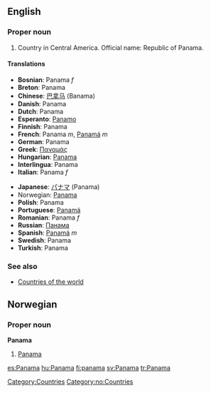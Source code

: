 ==English==

===Proper noun===
# Country in Central America. Official name: Republic of Panama.

====Translations====
{{top}}
*'''Bosnian''': Panama ''f''
*'''Breton''': Panama
*'''Chinese''': [[巴拿马]] (Banama)
*'''Danish''': Panama
*'''Dutch''': Panama
*'''Esperanto''': [[Panamo]]
*'''Finnish''': Panama
*'''French''': Panama ''m'', [[Panamá]] ''m''
*'''German''': Panama
*'''Greek''': [[Παναμάς]]
*'''Hungarian''': [[Panama]]
*'''Interlingua''': Panama
*'''Italian''': Panama ''f''
{{mid}}
*'''Japanese''': [[パナマ]] (Panama)
*Norwegian: [[#Norwegian|Panama]]
*'''Polish''': Panama
*'''Portuguese''': [[Panamá]]
*'''Romanian''': Panama ''f''
*'''Russian''': [[Панама]]
*'''Spanish''': [[Panamá]] ''m''
*'''Swedish''': Panama
*'''Turkish''': Panama
{{bottom}}

===See also===
*[[Countries of the world]]

[[Category:Countries]]

==Norwegian==
===Proper noun===
[[Category:no:Countries]]
'''Panama'''
#[[#English|Panama]]

[[es:Panama]]
[[hu:Panama]]
[[fi:panama]]
[[sv:Panama]]
[[tr:Panama]]